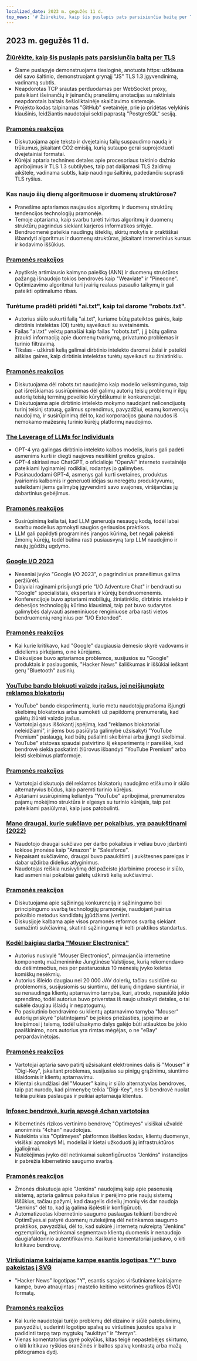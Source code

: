 ```yaml
---
localized_date: 2023 m. gegužės 11 d.
top_news: '# Žiūrėkite, kaip šis puslapis pats parsisiunčia baitą per TLS'
---
```


## 2023 m. gegužės 11 d.

### [Žiūrėkite, kaip šis puslapis pats parsisiunčia baitą per TLS](https://subtls.pages.dev/)

- Šiame puslapyje demonstruojama tiesioginė, anotuota https: užklausa dėl savo šaltinio, demonstruojant grynąjį "JS" TLS 1.3 įgyvendinimą, vadinamą subtls.
- Neapdorotas TCP srautas perduodamas per WebSocket proxy, pateikiant išeinančių ir įeinančių pranešimų anotacijas su raktiniais neapdorotais baitais šešioliktainėje skaičiavimo sistemoje.
- Projekto kodas talpinamas "GitHub" svetainėje, prie jo pridėtas velykinis kiaušinis, leidžiantis naudotojui sekti paprastą "PostgreSQL" sesiją.

### [Pramonės reakcijos](http://news.ycombinator.com/item?id=35884437)

- Diskutuojama apie teksto ir dvejetainių failų suspaudimo naudą ir trūkumus, įskaitant CO2 emisiją, kurią sutaupo gerai suprojektuoti dvejetainiai formatai.
- Kūrėjai aptaria technines detales apie procesoriaus taktinio dažnio apribojimus ir TLS 1.3 subtilybes, taip pat dalijamasi TLS žaidimų aikštele, vadinama subtls, kaip naudingu šaltiniu, padedančiu suprasti TLS ryšius.

### Kas naujo šių dienų algoritmuose ir duomenų struktūrose?

- Pranešime aptariamos naujausios algoritmų ir duomenų struktūrų tendencijos technologijų pramonėje.
- Temoje aptariama, kaip svarbu turėti tvirtus algoritmų ir duomenų struktūrų pagrindus siekiant karjeros informatikos srityje.
- Bendruomenė pateikia naudingų išteklių, skirtų mokytis ir praktiškai išbandyti algoritmus ir duomenų struktūras, įskaitant internetinius kursus ir kodavimo iššūkius.

### [Pramonės reakcijos](http://news.ycombinator.com/item?id=35886900)

- Apytikslę artimiausio kaimyno paiešką (ANN) ir duomenų struktūros pažangą išnaudojo tokios bendrovės kaip "Weaviate" ir "Pinecone".
- Optimizavimo algoritmai turi įvairių realaus pasaulio taikymų ir gali pateikti optimalumo ribas.

### Turėtume pradėti pridėti "ai.txt", kaip tai darome "robots.txt".

- Autorius siūlo sukurti failą "ai.txt", kuriame būtų pateiktos gairės, kaip dirbtinis intelektas (DI) turėtų sąveikauti su svetainėmis.
- Failas "ai.txt" veiktų panašiai kaip failas "robots.txt", į jį būtų galima įtraukti informaciją apie duomenų tvarkymą, privatumo problemas ir turinio filtravimą.
- Tikslas - užkirsti kelią galimai dirbtinio intelekto daromai žalai ir pateikti aiškias gaires, kaip dirbtinis intelektas turėtų sąveikauti su žiniatinkliu.

### [Pramonės reakcijos](http://news.ycombinator.com/item?id=35886288)

- Diskutuojama dėl robots.txt naudojimo kaip modelio veiksmingumo, taip pat išreiškiamas susirūpinimas dėl galimų autorių teisių problemų ir ilgų autorių teisių terminų poveikio kūrybiškumui ir konkurencijai.
- Diskutuojama apie dirbtinio intelekto mokymo naudojant nelicencijuotą turinį teisinį statusą, galimus sprendimus, pavyzdžiui, esamų konvencijų naudojimą, ir susirūpinimą dėl to, kad korporacijos gauna naudos iš nemokamo mažesnių turinio kūrėjų platformų naudojimo.

### [The Leverage of LLMs for Individuals](https://mazzzystar.github.io/2023/05/10/LLM-for-individual/)

- GPT-4 yra galingas dirbtinio intelekto kalbos modelis, kuris gali padėti asmenims kurti ir diegti naujoves nesitikint greitos grąžos.
- GPT-4 skiriasi nuo ChatGPT, o oficialioje "OpenAI" interneto svetainėje pateikiami lyginamieji rodikliai, rodantys jo galimybes.
- Pasinaudodami GPT-4, asmenys gali kurti svetaines, produktus įvairiomis kalbomis ir generuoti idėjas su neregėtu produktyvumu, suteikdami jiems galimybę įgyvendinti savo svajones, viršijančias jų dabartinius gebėjimus.

### [Pramonės reakcijos](http://news.ycombinator.com/item?id=35885797)

- Susirūpinimą kelia tai, kad LLM generuoja nesaugų kodą, todėl labai svarbu modelius apmokyti saugios geriausios praktikos.
- LLM gali papildyti programinės įrangos kūrimą, bet negali pakeisti žmonių kūrėjų, todėl būtina rasti pusiausvyrą tarp LLM naudojimo ir naujų įgūdžių ugdymo.

### [Google I/O 2023](https://io.google/2023/)

- Neseniai įvyko "Google I/O 2023", o pagrindinius pranešimus galima peržiūrėti.
- Dalyviai raginami prisijungti prie "I/O Adventure Chat" ir bendrauti su "Google" specialistais, ekspertais ir kūrėjų bendruomenėmis.
- Konferencijoje buvo aptariami mobiliųjų, žiniatinklio, dirbtinio intelekto ir debesijos technologijų kūrimo klausimai, taip pat buvo sudarytos galimybės dalyvauti asmeniniuose renginiuose arba rasti vietos bendruomenių renginius per "I/O Extended".

### [Pramonės reakcijos](http://news.ycombinator.com/item?id=35886559)

- Kai kurie kritikavo, kad "Google" daugiausia dėmesio skyrė vadovams ir dideliems pirkėjams, o ne kūrėjams.
- Diskusijose buvo aptariamos problemos, susijusios su "Google" produktais ir paslaugomis, "Hacker News" šališkumas ir iššūkiai ieškant gerų "Bluetooth" ausinių.

### [YouTube bando blokuoti vaizdo įrašus, jei neišjungiate reklamos blokatorių](https://www.bleepingcomputer.com/news/technology/youtube-tests-blocking-videos-unless-you-disable-ad-blockers/)

- YouTube" bando eksperimentą, kurio metu naudotojų prašoma išjungti skelbimų blokatorius arba sumokėti už papildomą prenumeratą, kad galėtų žiūrėti vaizdo įrašus.
- Vartotojai gaus iššokantį įspėjimą, kad "reklamos blokatoriai neleidžiami", ir jiems bus pasiūlyta galimybė užsisakyti "YouTube Premium" paslaugą, kad būtų pašalinti skelbimai arba įjungti skelbimai.
- YouTube" atstovas spaudai patvirtino šį eksperimentą ir pareiškė, kad bendrovė siekia paskatinti žiūrovus išbandyti "YouTube Premium" arba leisti skelbimus platformoje.

### [Pramonės reakcijos](http://news.ycombinator.com/item?id=35892512)

- Vartotojai diskutuoja dėl reklamos blokatorių naudojimo etiškumo ir siūlo alternatyvius būdus, kaip paremti turinio kūrėjus.
- Aptariami susirūpinimą keliantys "YouTube" apribojimai, prenumeratos pajamų mokėjimo struktūra ir elgesys su turinio kūrėjais, taip pat pateikiami pasiūlymai, kaip juos patobulinti.

### [Mano draugai, kurie sukčiavo per pokalbius, yra paaukštinami (2022)](https://www.teamblind.com/post/My-friends-who-cheated-in-interviews-are-getting-promoted-😡😡😡😡-XnYM4nLs)

- Naudotojo draugai sukčiavo per darbo pokalbius ir vėliau buvo įdarbinti tokiose įmonėse kaip "Amazon" ir "Salesforce".
- Nepaisant sukčiavimo, draugai buvo paaukštinti į aukštesnes pareigas ir dabar uždirba didelius atlyginimus.
- Naudotojas reiškia nusivylimą dėl pažeisto įdarbinimo proceso ir siūlo, kad asmeniniai pokalbiai galėtų užkirsti kelią sukčiavimui.

### [Pramonės reakcijos](http://news.ycombinator.com/item?id=35885342)

- Diskutuojama apie sąžiningą konkurenciją ir sąžiningumo bei principingumo svarbą technologijų pramonėje, naudojant įvairius pokalbio metodus kandidatų įgūdžiams įvertinti.
- Diskusijoje kalbama apie visos pramonės reformos svarbą siekiant sumažinti sukčiavimą, skatinti sąžiningumą ir kelti praktikos standartus.

### [Kodėl baigiau darbą "Mouser Electronics"](https://lcamtuf.substack.com/p/why-im-done-with-mouser-electronics)

- Autorius nusivylė "Mouser Electronics", pirmaujančia internetine komponentų mažmenininke Jungtinėse Valstijose, kurią rekomendavo du dešimtmečius, nes per pastaruosius 10 mėnesių įvyko keletas komiškų nesėkmių.
- Autorius išleido daugiau nei 20 000 JAV dolerių, tačiau susidūrė su problemomis, susijusiomis su siuntimu, dėl kurių dingdavo siuntiniai, ir su nenaudinga klientų aptarnavimo tarnyba, kuri, atrodo, nepasiūlė jokio sprendimo, todėl autorius buvo priverstas iš naujo užsakyti detales, o tai sukėlė daugiau išlaidų ir nepatogumų.
- Po paskutinio bendravimo su klientų aptarnavimo tarnyba "Mouser" autorių priskyrė "platintojams" be jokios priežasties, įspėjimo ar kreipimosi į teismą, todėl užsakymo dalys galėjo būti atšauktos be jokio paaiškinimo, nors autorius yra rimtas mėgėjas, o ne "eBay" perpardavinėtojas.

### [Pramonės reakcijos](http://news.ycombinator.com/item?id=35892246)

- Vartotojai aptaria savo patirtį užsisakant elektronines dalis iš "Mouser" ir "Digi-Key", įskaitant problemas, susijusias su pinigų grąžinimu, siuntimo išlaidomis ir klientų aptarnavimu.
- Klientai skundžiasi dėl "Mouser" kainų ir siūlo alternatyvias bendroves, taip pat nurodo, kad pirmenybę teikia "Digi-Key", nes ši bendrovė nuolat teikia puikias paslaugas ir puikiai aptarnauja klientus.

### [Infosec bendrovė, kurią apvogė 4chan vartotojas](https://maia.crimew.gay/posts/optimeyes-leak/)

- Kibernetinės rizikos vertinimo bendrovę "Optimeyes" visiškai užvaldė anoniminis "4chan" naudotojas.
- Nutekinta visa "Optimeyes" platformos išeities kodas, klientų duomenys, visiškai apmokyti ML modeliai ir kietai užkoduoti jų infrastruktūros įgaliojimai.
- Nutekėjimas įvyko dėl netinkamai sukonfigūruotos "Jenkins" instancijos ir pabrėžia kibernetinio saugumo svarbą.

### [Pramonės reakcijos](http://news.ycombinator.com/item?id=35888509)

- Žmonės diskutuoja apie "Jenkins" naudojimą kaip apie pasenusią sistemą, aptaria galimus pakaitalus ir perėjimo prie naujų sistemų iššūkius, tačiau pažymi, kad daugelis didelių įmonių vis dar naudoja "Jenkins" dėl to, kad ją galima išplėsti ir konfigūruoti.
- Automatizuotas kibernetinio saugumo paslaugas teikianti bendrovė OptimEyes.ai patyrė duomenų nutekėjimą dėl netinkamos saugumo praktikos, pavyzdžiui, dėl to, kad sukūrė į internetą nukreiptą "Jenkins" egzempliorių, netinkamai segmentavo klientų duomenis ir nenaudojo daugiafaktorinio autentifikavimo. Kai kurie komentatoriai juokavo, o kiti kritikavo bendrovę.

### [Viršutiniame kairiajame kampe esantis logotipas "Y" buvo pakeistas į SVG](https://news.ycombinator.com/y18.svg)

- "Hacker News" logotipas "Y", esantis sąsajos viršutiniame kairiajame kampe, buvo atnaujintas į mastelio keitimo vektorinės grafikos (SVG) formatą.

### [Pramonės reakcijos](http://news.ycombinator.com/item?id=35894326)

- Kai kurie naudotojai turėjo problemų dėl dizaino ir siūlė patobulinimų, pavyzdžiui, suderinti logotipo spalvą su viršutinės juostos spalva ir padidinti tarpą tarp mygtukų "aukštyn" ir "žemyn".
- Vienas komentatorius gyrė pokyčius, kitas teigė nepastebėjęs skirtumo, o kiti kritikavo ryškios oranžinės ir baltos spalvų kontrastą arba mažą piktogramos dydį.
